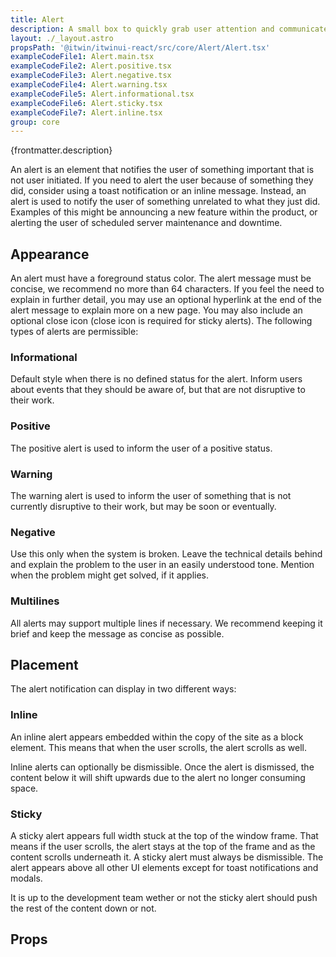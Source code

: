 ```yaml
---
title: Alert
description: A small box to quickly grab user attention and communicate a brief message
layout: ./_layout.astro
propsPath: '@itwin/itwinui-react/src/core/Alert/Alert.tsx'
exampleCodeFile1: Alert.main.tsx
exampleCodeFile2: Alert.positive.tsx
exampleCodeFile3: Alert.negative.tsx
exampleCodeFile4: Alert.warning.tsx
exampleCodeFile5: Alert.informational.tsx
exampleCodeFile6: Alert.sticky.tsx
exampleCodeFile7: Alert.inline.tsx
group: core
---
```



<p>{frontmatter.description}</p>

<LiveExample src={frontmatter.exampleCodeFile1} />

An alert is an element that notifies the user of something important that is not user initiated. If you need to alert the user because of something they did, consider using a toast notification or an inline message. Instead, an alert is used to notify the user of something unrelated to what they just did. Examples of this might be announcing a new feature within the product, or alerting the user of scheduled server maintenance and downtime.

## Appearance

An alert must have a foreground status color. The alert message must be concise, we recommend no more than 64 characters. If you feel the need to explain in further detail, you may use an optional hyperlink at the end of the alert message to explain more on a new page. You may also include an optional close icon (close icon is required for sticky alerts). The following types of alerts are permissible:

### Informational

<LiveExample src={frontmatter.exampleCodeFile5} />

Default style when there is no defined status for the alert. Inform users about events that they should be aware of, but that are not disruptive to their work.

### Positive

<LiveExample src={frontmatter.exampleCodeFile2} />

The positive alert is used to inform the user of a positive status.

### Warning

<LiveExample src={frontmatter.exampleCodeFile4} />

The warning alert is used to inform the user of something that is not currently disruptive to their work, but may be soon or eventually.

### Negative

<LiveExample src={frontmatter.exampleCodeFile3} />

Use this only when the system is broken. Leave the technical details behind and explain the problem to the user in an easily understood tone. Mention when the problem might get solved, if it applies.

### Multilines

All alerts may support multiple lines if necessary. We recommend keeping it brief and keep the message as concise as possible.

## Placement

The alert notification can display in two different ways:

### Inline

<LiveExample src={frontmatter.exampleCodeFile7} />

An inline alert appears embedded within the copy of the site as a block element. This means that when the user scrolls, the alert scrolls as well.

Inline alerts can optionally be dismissible. Once the alert is dismissed, the content below it will shift upwards due to the alert no longer consuming space.

### Sticky

<LiveExample src={frontmatter.exampleCodeFile6} />

A sticky alert appears full width stuck at the top of the window frame. That means if the user scrolls, the alert stays at the top of the frame and as the content scrolls underneath it. A sticky alert must always be dismissible. The alert appears above all other UI elements except for toast notifications and modals.

It is up to the development team wether or not the sticky alert should push the rest of the content down or not.

## Props

<PropsTable path={frontmatter.propsPath} />
